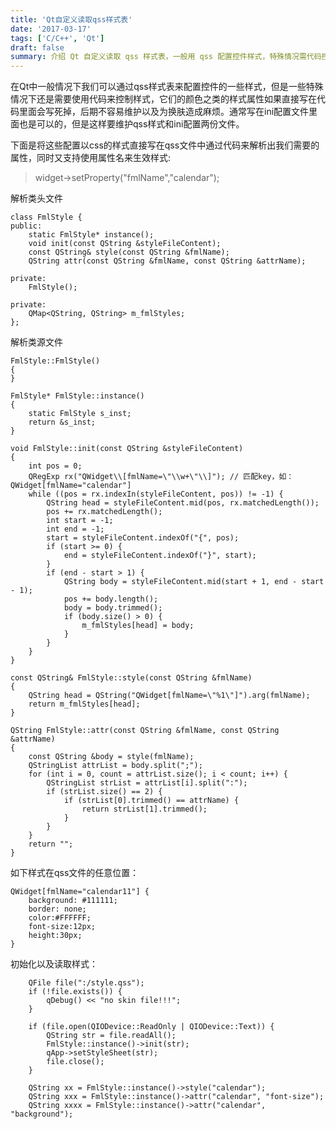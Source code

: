 ```yaml
---
title: 'Qt自定义读取qss样式表'
date: '2017-03-17'
tags: ['C/C++', 'Qt']
draft: false
summary: 介绍 Qt 自定义读取 qss 样式表，一般用 qss 配置控件样式，特殊情况需代码控制。通过代码解析 qss 中的样式属性，提供 init、style、attr 等函数，示例展示了 qss 样式及初始化读取样式的过程。 
---
```


在Qt中一般情况下我们可以通过qss样式表来配置控件的一些样式，但是一些特殊情况下还是需要使用代码来控制样式，它们的颜色之类的样式属性如果直接写在代码里面会写死掉，后期不容易维护以及为换肤造成麻烦。通常写在ini配置文件里面也是可以的，但是这样要维护qss样式和ini配置两份文件。

下面是将这些配置以css的样式直接写在qss文件中通过代码来解析出我们需要的属性，同时又支持使用属性名来生效样式:
> widget->setProperty("fmlName","calendar");

解析类头文件
```
class FmlStyle {
public:
	static FmlStyle* instance();
	void init(const QString &styleFileContent);
	const QString& style(const QString &fmlName);
	QString attr(const QString &fmlName, const QString &attrName);

private:
	FmlStyle();

private:
	QMap<QString, QString> m_fmlStyles;
};
```
解析类源文件
```
FmlStyle::FmlStyle()
{
}

FmlStyle* FmlStyle::instance()
{
	static FmlStyle s_inst;
	return &s_inst;
}

void FmlStyle::init(const QString &styleFileContent)
{
	int pos = 0;
	QRegExp rx("QWidget\\[fmlName=\"\\w+\"\\]"); // 匹配key，如：QWidget[fmlName="calendar"]
	while ((pos = rx.indexIn(styleFileContent, pos)) != -1) {
		QString head = styleFileContent.mid(pos, rx.matchedLength());
		pos += rx.matchedLength();
		int start = -1;
		int end = -1;
		start = styleFileContent.indexOf("{", pos);
		if (start >= 0) {
			end = styleFileContent.indexOf("}", start);
		}
		if (end - start > 1) {
			QString body = styleFileContent.mid(start + 1, end - start - 1);
			pos += body.length();
			body = body.trimmed();
			if (body.size() > 0) {
				m_fmlStyles[head] = body;
			}
		}
	}
}

const QString& FmlStyle::style(const QString &fmlName)
{
	QString head = QString("QWidget[fmlName=\"%1\"]").arg(fmlName);
	return m_fmlStyles[head];
}

QString FmlStyle::attr(const QString &fmlName, const QString &attrName)
{
	const QString &body = style(fmlName);
	QStringList attrList = body.split(";");
	for (int i = 0, count = attrList.size(); i < count; i++) {
		QStringList strList = attrList[i].split(":");
		if (strList.size() == 2) {
			if (strList[0].trimmed() == attrName) {
				return strList[1].trimmed();
			}
		}
	}
	return "";
}
```

如下样式在qss文件的任意位置：
```
QWidget[fmlName="calendar11"] {
	background: #111111;
    border: none;
    color:#FFFFFF;
    font-size:12px;
    height:30px;
}
```
初始化以及读取样式：
```
    QFile file(":/style.qss");
    if (!file.exists()) {
        qDebug() << "no skin file!!!";
    }

    if (file.open(QIODevice::ReadOnly | QIODevice::Text)) {
        QString str = file.readAll();
		FmlStyle::instance()->init(str);
        qApp->setStyleSheet(str);
        file.close();
    }

	QString xx = FmlStyle::instance()->style("calendar");
	QString xxx = FmlStyle::instance()->attr("calendar", "font-size");
	QString xxxx = FmlStyle::instance()->attr("calendar", "background");
```